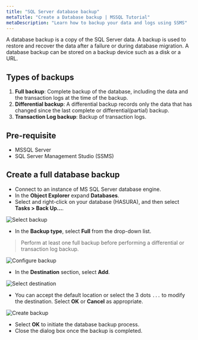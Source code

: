 ```yaml
---
title: "SQL Server database backup"
metaTitle: "Create a Database backup | MSSQL Tutorial"
metaDescription: "Learn how to backup your data and logs using SSMS"
---
```


A database backup is a copy of the SQL Server data.
A backup is used to restore and recover the data after a failure or during database migration.
A database backup can be stored on a backup device such as a disk or a URL.

## Types of backups

1. **Full backup**: Complete backup of the database, including the data and the transaction logs at the time of the backup.
1. **Differential backup**: A differential backup records only the data that has changed since the last complete or differential(partial) backup.
1. **Transaction Log backup**: Backup of transaction logs.

## Pre-requisite

* MSSQL Server
* SQL Server Management Studio (SSMS)

## Create a full database backup

* Connect to an instance of MS SQL Server database engine.
* In the **Object Explorer** expand **Databases**.
* Select and right-click on your database (HASURA), and then select **Tasks > Back Up...**.

![Select backup](../assets/backup/select-backup.png)

* In the **Backup type**, select **Full** from the drop-down list.
  
> Perform at least one full backup before performing a differential or transaction log backup.

![Configure backup](../assets/backup/configure-backup.png)

* In the **Destination** section, select **Add**.

![Select destination](../assets/backup/destination.png)

* You can accept the default location or select the 3 dots `...` to modify the destination. Select **OK** or **Cancel** as appropriate.

![Create backup](../assets/backup/create-backup.png)

* Select **OK** to initiate the database backup process.
* Close the dialog box once the backup is completed.
